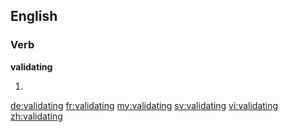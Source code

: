 
==English==

===Verb===
'''validating'''

# {{present participle of|validate}}

[[de:validating]]
[[fr:validating]]
[[my:validating]]
[[sv:validating]]
[[vi:validating]]
[[zh:validating]]